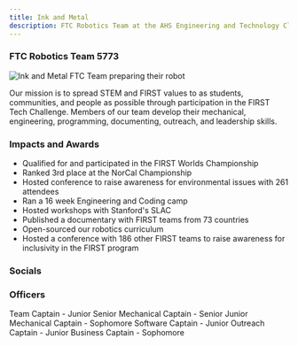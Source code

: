 ```yaml
---
title: Ink and Metal
description: FTC Robotics Team at the AHS Engineering and Technology Club
---
```


### FTC Robotics Team 5773

![Ink and Metal FTC Team preparing their robot](../../../assets/heros/inkandmetal.webp)


<Card title="Mission" icon="rocket"> 
    Our mission is to spread STEM and FIRST values to as students, communities, and people as possible through participation in the FIRST Tech Challenge. Members of our team develop their mechanical, engineering, programming, documenting, outreach, and leadership skills.
</Card>

### Impacts and Awards

- Qualified for and participated in the FIRST Worlds Championship
- Ranked 3rd place at the NorCal Championship
- Hosted conference to raise awareness for environmental issues with 261 attendees
- Ran a 16 week Engineering and Coding camp
- Hosted workshops with Stanford's SLAC 
- Published a documentary with FIRST teams from 73 countries
- Open-sourced our robotics curriculum
- Hosted a conference with 186 other FIRST teams to raise awareness for inclusivity in the FIRST program

### Socials

<CardGrid>
    <LinkCard
        title="Facebook"
        href="https://www.facebook.com/groups/588211564714705/"
    />
    <LinkCard
        title="Website"
        href="https://inkandmetal5773.wixsite.com/homepage"
    />
    <LinkCard
        title="Youtube"
        href="https://www.youtube.com/@InkandMetal5773/"
    />
    <LinkCard
        title="Instagram"
        href="https://www.instagram.com/inkandmetal/"
    />
    <LinkCard
        title="Linkedin"
        href="https://www.linkedin.com/in/ink-and-metal-ftc-160469215/"
    />
</CardGrid>

### Officers

<CardGrid>
    <Card title="Raghav Daga">
        Team Captain - Junior
    </Card>
    <Card title="Nivedha Radhakrishnan">
        Senior Mechanical Captain - Senior
    </Card>
    <Card title="Khaashwini Saravana">
        Junior Mechanical Captain - Sophomore
    </Card>
    <Card title="Ruhika Goel">
        Software Captain - Junior
    </Card>
    <Card title="Ruhi Shah">
        Outreach Captain - Junior
    </Card>
    <Card title="Shriya Sreevathsa">
        Business Captain - Sophomore
    </Card>
</CardGrid>